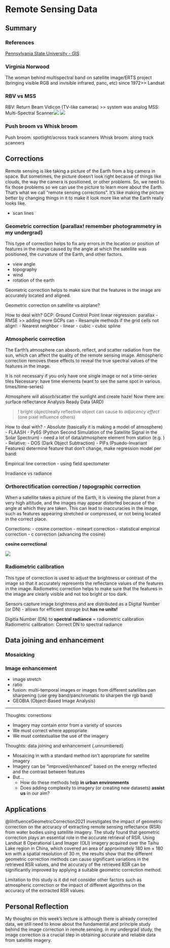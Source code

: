 # Remote Sensing Data

## Summary

### References {.unnumbered}
[Pennsylvania State University - GIS](https://www.e-education.psu.edu/natureofgeoinfo/c6_p15.html)

### Virginia Norwood {.unnumbered}

The woman behind multispectral band on satellite image/ERTS project (bringing visible RGB and invisible infrared, panc, etc)
since 1972>> Landsat

### RBV vs MSS {.unnumbered}

RBV: Return Beam Vidicon (TV-like cameras) >> system was analog
MSS: Multi-Spectral Scanner![](img/Screen Shot 2023-01-24 at 13.22.33.png)
![](img/Screen Shot 2023-01-24 at 13.22.11.png)

### Push broom vs Whisk broom {.unnumbered}

Push broom: spotlight/across track scanners
Whisk broom: along track scanners

## Corrections {.unnumbered}

Remote sensing is like taking a picture of the Earth from a big camera in space. But sometimes, the picture doesn't look right because of things like clouds, the way the camera is positioned, or other problems. So, we need to fix those problems so we can use the picture to learn more about the Earth. That's what we call "remote sensing corrections". It's like making the picture better by changing things in it to make it look more like what the Earth really looks like.

- scan lines

### Geometric correction (parallax! remember photogrammetry in my undergrad) {.unnumbered}

This type of correction helps to fix any errors in the location or position of features in the image caused by the angle at which the satellite was positioned, the curvature of the Earth, and other factors. 

- view angle
- topography
- wind
- rotation of the earth

Geometric correction helps to make sure that the features in the image are accurately located and aligned.

Geometric correction on satellite vs airplane?

How to deal with?
GCP: Ground Control Point
linear regression: parallax
- RMSE >> adding more GCPs can 
- Resample methods if the grid cells not align!:
	- Nearest neighbor
	- linear
	- cubic
	- cubic spline

### Atmospheric correction {.unnumbered}

The Earth's atmosphere can absorb, reflect, and scatter radiation from the sun, which can affect the quality of the remote sensing image. Atmospheric correction removes these effects to reveal the true spectral values of the features in the image.

It is not necessary if you only have one single image or not a time-series tiles
Necessary: have time elements (want to see the same spot in various times/time-series)

Atmosphere will absorb/scatter the sunlight and create haze!
Now there are: surface reflectance Analysis Ready Data (ARD)

> ! bright object/really reflective object can cause to *adjacency effect* (one pixel influence others)

How to deal with?
- Absolute (basically it is making a model of atmosphere)
	- FLAASH
	- Py6S (Python Second Simulation of the Satellite Signal in the Solar Spectrum)
	- need a lot of data/atmosphere element from station (e.g. )
- Relative:
	- DOS (Dark Object Subtraction)
	- PIFs (Psuedo-Invariant Features)
		determine feature that don't change, make regression model per band:

Empirical line correction
- using field spectometer

Irradiance vs radiance

### Orthorectification correction / topographic correction {.unnumbered}

When a satellite takes a picture of the Earth, it is viewing the planet from a very high altitude, and the images may appear distorted because of the angle at which they are taken. This can lead to inaccuracies in the image, such as features appearing stretched or compressed, or not being located in the correct place.

Corrections:
- cosine correction
- mineart correction
- statistical empirical correction
- c correction (advancing the cosine)

**cosine correctional **

![](img/Screen Shot 2023-01-24 at 13.46.16.png)

### Radiometric calibration {.unnumbered}

This type of correction is used to adjust the brightness or contrast of the image so that it accurately represents the reflectance values of the features in the image. Radiometric correction helps to make sure that the features in the image are clearly visible and not too bright or too dark.

Sensors capture image brightness and are distributed as a Digital Number (or DN) - allows for efficient storage but **has no units!**

Digitla Number (DN) to **spectral radiance** = radiometric calibration
Radiometric calibration: Correct DN to spectral radiance

## Data joining and enhancement {.unnumbered}

### Mosaicking {.unnumbered}

### Image enhancement {.unnumbered}
- image stretch
- ratio
- fusion: multi-temporal images or images from different satellites
	pan sharpening (use grey band/panchromatic to sharpen the rgb band)
- GEOBIA (Object-Based Image Analysis) [](https://gisgeography.com/obia-object-based-image-analysis-geobia/)

---

Thoughts: corrections

-   Imagery may contain error from a variety of sources
-   We must correct where appropriate 
-   We must contextualise the use of the imagery 

Thoughts: data joining and enhancement {.unnumbered}

-   Mosaicing in with a standard method isn't appropriate for satellite imagery 
-   Imagery can be "improved/enhanced" based on the energy reflected and the contrast between features 
-   But...
    -   How do these methods help **in urban environments**
    -   Does adding complexity to imagery (or creating new datasets) **assist us** in our aim?

## Applications

@liInfluenceGeometricCorrection2021 investigates the impact of geometric correction on the accuracy of extracting remote sensing reflectance (RSR) from water bodies using satellite imagery. The study found that geometric correction plays an essential role in the accurate retrieval of RSR. Using Landsat 8 Operational Land Imager (OLI) imagery acquired over the Taihu Lake region in China, which covered an area of approximately 180 km × 180 km with a spatial resolution of 30 m, the results show that the different geometric correction methods can cause significant variations in the retrieved RSR values, and the accuracy of the retrieved RSR can be significantly improved by applying a suitable geometric correction method.

Limitation to this study is it did not consider other factors such as atmospheric correction or the impact of different algorithms on the accuracy of the extracted RSR values.

## Personal Reflection
My thoughts on this week's lecture is although there is already corrected data, we still need to know about the fundamental and principle study behind the image correction in remote sensing. in my undergrad study, the image correction is a crucial step in obtaining accurate and reliable data from satellite imagery.